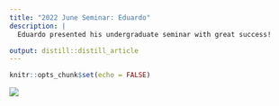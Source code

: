 ```yaml
---
title: "2022 June Seminar: Eduardo"
description: |
  Eduardo presented his undergraduate seminar with great success!

output: distill::distill_article
---
```


```r
knitr::opts_chunk$set(echo = FALSE)
```
![](2022_July_Seminar_Edu.jpg)






